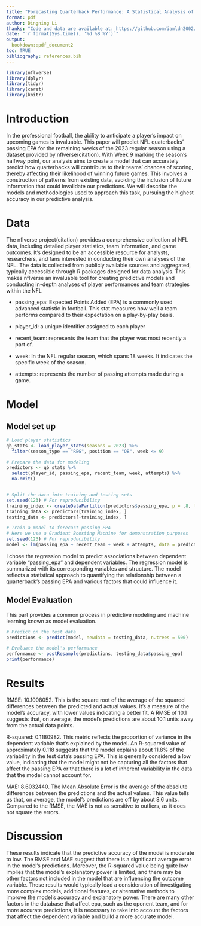 ```yaml
---
title: "Forecasting Quarterback Performance: A Statistical Analysis of Passing EPA in the NFL"
format: pdf
author: Dingning Li
thanks: "Code and data are available at: https://github.com/iamldn2002/prediction"
date: "`r format(Sys.time(), '%d %B %Y')`"
output:
  bookdown::pdf_document2
toc: TRUE
bibliography: references.bib
---
```


```r
library(nflverse)
library(dplyr)  
library(tidyr)
library(caret)    
library(knitr)
```

# Introduction
In the professional football, the ability to anticipate a player’s impact on upcoming games is invaluable. This paper will predict NFL quaterbacks’ passing EPA for the remaining weeks of the 2023 regular season using a dataset provided by nflverse(citation). With Week 9 marking the season's halfway point, our analysis aims to create a  model that can accurately predict how quarterbacks will contribute to their teams' chances of scoring, thereby affecting their likelihood of winning future games. This involves a construction of patterns from existing data, avoiding the inclusion of future information that could invalidate our predictions. We will describe the models and methodologies used to approach this task,  pursuing the highest accuracy in our predictive analysis.

# Data
The nflverse project(citation) provides a comprehensive collection of NFL data, including detailed player statistics, team information, and game outcomes. It's designed to be an accessible resource for analysts, researchers, and fans interested in conducting their own analyses of the NFL. The data is collected from publicly available sources and aggregated, typically accessible through R packages designed for data analysis. This makes nflverse an invaluable tool for creating predictive models and conducting in-depth analyses of player performances and team strategies within the NFL

- passing_epa: Expected Points Added (EPA) is a commonly used advanced statistic in football. This stat measures how well a team performs compared to their expectation on a play-by-play basis. 

- player_id: a unique identifier assigned to each player

- recent_team: represents the team that the player was most recently a part of.

- week: In the NFL regular season, which spans 18 weeks. It indicates the specific week of the season.

- attempts: represents the number of passing attempts made during a game.


# Model
## Model set up
```r
# Load player statistics
qb_stats <- load_player_stats(seasons = 2023) %>%
  filter(season_type == "REG", position == "QB", week <= 9)

# Prepare the data for modeling
predictors <- qb_stats %>%
  select(player_id, passing_epa, recent_team, week, attempts) %>%
  na.omit()


# Split the data into training and testing sets
set.seed(123) # For reproducibility
training_index <- createDataPartition(predictors$passing_epa, p = .8, list = FALSE)
training_data <- predictors[training_index, ]
testing_data <- predictors[-training_index, ]

# Train a model to forecast passing EPA
# Here we use a Gradient Boosting Machine for demonstration purposes
set.seed(123) # For reproducibility
model <- lm(passing_epa ~ recent_team + week + attempts, data = predictors)

```

I chose the regression model to predict associations between dependent variable “passing_epa” and dependent variables. The regression model is summarized with its corresponding variables and structure. The model reflects a statistical approach to quantifying the relationship between a quarterback's passing EPA and various factors that could influence it.

\begin{equation}
Y = \beta_0 + \beta_1 T + \beta_2 W + \beta_3 A + \varepsilon
\end{equation}

\begin{itemize}
    \item $Y$ represents the dependent variable \texttt{passing\_epa}.
    \item $T$ represents the independent variable ``recent\_team''. Note that if \texttt{recent\_team} is a categorical variable with multiple levels, you would need to expand this into multiple terms, $\beta_{1i} T_i$, where $i$ indexes the levels of the categorical variable.
    \item $W$ represents the independent variable ``week''.
    \item $A$ represents the independent variable ``attempts''.
    \item $\beta_0, \beta_1, \beta_2, \beta_3$ are the coefficients for the corresponding independent variables.
    \item $\varepsilon$ represents the error term.
\end{itemize}


## Model Evaluation
This part provides a common process in predictive modeling and machine learning known as model evaluation.
```r
# Predict on the test data
predictions <- predict(model, newdata = testing_data, n.trees = 500)

# Evaluate the model's performance
performance <- postResample(predictions, testing_data$passing_epa)
print(performance)
```

# Results
RMSE: 10.1008052. This is the square root of the average of the squared differences between the predicted and actual values. It's a measure of the model's accuracy, with lower values indicating a better fit. A RMSE of 10.1 suggests that, on average, the model's predictions are about 10.1 units away from the actual data points.

R-squared: 0.1180982. This metric reflects the proportion of variance in the dependent variable that's explained by the model. An R-squared value of approximately 0.118 suggests that the model explains about 11.8% of the variability in the test data's passing EPA. This is generally considered a low value, indicating that the model might not be capturing all the factors that affect the passing EPA or that there is a lot of inherent variability in the data that the model cannot account for.

MAE: 8.6032440. The Mean Absolute Error is the average of the absolute differences between the predictions and the actual values. This value tells us that, on average, the model's predictions are off by about 8.6 units. Compared to the RMSE, the MAE is not as sensitive to outliers, as it does not square the errors.

# Discussion
These results indicate that the predictive accuracy of the model is moderate to low. The RMSE and MAE suggest that there is a significant average error in the model's predictions. Moreover, the R-squared value being quite low implies that the model's explanatory power is limited, and there may be other factors not included in the model that are influencing the outcome variable. These results would typically lead a consideration of investigating more complex models, additional features, or alternative methods to improve the model's accuracy and explanatory power. There are many other factors in the database that affect epa, such as the oponent team, and for more accurate predictions, it is necessary to take into account the factors that affect the dependent variable and build a more accurate model.
